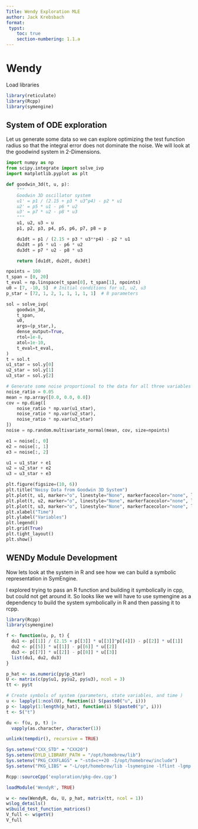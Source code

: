 ```yaml
---
Title: Wendy Exploration MLE
author: Jack Krebsbach
format:
 typst:
    toc: true
    section-numbering: 1.1.a
---
```


# Wendy

Load libraries

```r
library(reticulate)
library(Rcpp)
library(symengine)
```


## System of ODE exploration

Let us generate some data so we can explore optimizing the test function radius so that the integral error does not dominate the noise. We will look at the goodwind system in 2-Dimensions.
```python
import numpy as np
from scipy.integrate import solve_ivp
import matplotlib.pyplot as plt

def goodwin_3d(t, u, p):
    """
    Goodwin 3D oscillator system
    u1' = p1 / (2.15 + p3 * u3^p4) - p2 * u1
    u2' = p5 * u1 - p6 * u2
    u3' = p7 * u2 - p8 * u3
    """
    u1, u2, u3 = u
    p1, p2, p3, p4, p5, p6, p7, p8 = p

    du1dt = p1 / (2.15 + p3 * u3**p4) - p2 * u1
    du2dt = p5 * u1 - p6 * u2
    du3dt = p7 * u2 - p8 * u3

    return [du1dt, du2dt, du3dt]

npoints = 100
t_span = [0, 20]
t_eval = np.linspace(t_span[0], t_span[1], npoints)
u0 = [7, -10, 5]  # Initial conditions for u1, u2, u3
p_star = [72, 1, 2, 1, 1, 1, 1, 1]  # 8 parameters

sol = solve_ivp(
    goodwin_3d,
    t_span,
    u0,
    args=(p_star,),
    dense_output=True,
    rtol=1e-8,
    atol=1e-10,
    t_eval=t_eval,
)
t = sol.t
u1_star = sol.y[0]
u2_star = sol.y[1]
u3_star = sol.y[2]

# Generate some noise proportional to the data for all three variables
noise_ratio = 0.05
mean = np.array([0.0, 0.0, 0.0])
cov = np.diag([
    noise_ratio * np.var(u1_star),
    noise_ratio * np.var(u2_star),
    noise_ratio * np.var(u3_star)
])
noise = np.random.multivariate_normal(mean, cov, size=npoints)

e1 = noise[:, 0]
e2 = noise[:, 1]
e3 = noise[:, 2]

u1 = u1_star + e1
u2 = u2_star + e2
u3 = u3_star + e3

plt.figure(figsize=(10, 6))
plt.title("Noisy Data from Goodwin 3D System")
plt.plot(t, u1, marker="o", linestyle="None", markerfacecolor="none", label="u1 (noisy)")
plt.plot(t, u2, marker="o", linestyle="None", markerfacecolor="none", label="u2 (noisy)")
plt.plot(t, u3, marker="o", linestyle="None", markerfacecolor="none", label="u3 (noisy)")
plt.xlabel("Time")
plt.ylabel("Variables")
plt.legend()
plt.grid(True)
plt.tight_layout()
plt.show()

```


## WENDy Module Development

Now lets look at the system in R and see how we can build a symbolic representation in SymEngine.


I explored trying to pass an R function and building it symbolically in cpp, but could not get around it. So looks like we will have to use symengine as a dependency to build the system symbolically in R and then passing it to rcpp.

```r
library(Rcpp)
library(symengine)

f <- function(u, p, t) {
  du1 <- p[[1]] / (2.15 + p[[3]] * u[[3]]^p[[4]]) - p[[2]] * u[[1]]
  du2 <- p[[5]] * u[[1]] - p[[6]] * u[[2]]
  du3 <- p[[7]] * u[[2]] - p[[8]] * u[[3]]
  list(du1, du2, du3)
}

p_hat <- as.numeric(py$p_star)
U <- matrix(c(py$u1, py$u2, py$u3), ncol = 3)
tt <- py$t

# Create symbols of system (parameters, state variables, and time )
u <- lapply(1:ncol(U), function(i) S(paste0("u", i)))
p <- lapply(1:length(p_hat), function(i) S(paste0("p", i)))
t <- S("t")

du <- f(u, p, t) |>
  vapply(as.character, character(1))

```

```r
unlink(tempdir(), recursive = TRUE)

Sys.setenv("CXX_STD" = "CXX20")
Sys.setenv(DYLD_LIBRARY_PATH = "/opt/homebrew/lib")
Sys.setenv("PKG_CXXFLAGS" = "-std=c++20 -I/opt/homebrew/include")
Sys.setenv("PKG_LIBS" = "-L/opt/homebrew/lib -lsymengine -lflint -lgmp -lmpfr -lfmt")

Rcpp::sourceCpp('exploration/pkg-dev.cpp')

loadModule('WendyR', TRUE)

w <- new(WendyR, du, U, p_hat, matrix(tt, ncol = 1))
w$log_details()
w$build_test_function_matrices()
V_full <- w$getV()
V_full
```

